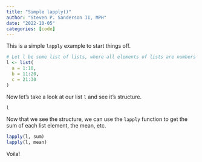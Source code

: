 ```yaml
---
title: "Simple lapply()"
author: "Steven P. Sanderson II, MPH"
date: "2022-10-05"
categories: [code]
---
```


This is a simple `lapply` example to start things off.

```r
# Let l be some list of lists, where all elements of lists are numbers
l <- list(
  a = 1:10,
  b = 11:20,
  c = 21:30
)

```

Now let's take a look at our list `l` and see it's structure.

```r
l
```

Now that we see the structure, we can use the `lapply` function to get the sum of each list element, the mean, etc.

```r
lapply(l, sum)
lapply(l, mean)
```

Voila!

